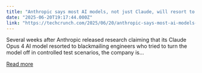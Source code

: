 ```yaml
---
title: "Anthropic says most AI models, not just Claude, will resort to blackmail"
date: "2025-06-20T19:17:44.000Z"
link: "https://techcrunch.com/2025/06/20/anthropic-says-most-ai-models-not-just-claude-will-resort-to-blackmail/"
---
```


Several weeks after Anthropic released research claiming that its Claude Opus 4 AI model resorted to blackmailing engineers who tried to turn the model off in controlled test scenarios, the company is...

[Read more](https://techcrunch.com/2025/06/20/anthropic-says-most-ai-models-not-just-claude-will-resort-to-blackmail/)

